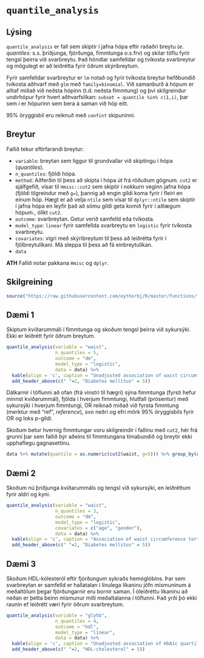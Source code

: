 # `quantile_analysis`

## Lýsing
`quantile_analysis` er fall sem skiptir í jafna hópa eftir raðaðri breytu (*e. quantiles*: s.s. þriðjunga, fjórðunga, fimmtunga o.s.frv) og skilar töflu fyrir tengsl þeirra við svarbreytu. Það höndlar samfelldar og tvíkosta svarbreytur og mögulegt er að leiðrétta fyrir öðrum skýribreytum.

Fyrir samfelldar svarbreytur er `lm` notað og fyrir tvíkosta breytur hefðbundið tvíkosta aðhvarf með `glm` með `family=binomial`. Við samanburð á hópum er alltaf miðað við neðsta hópinn (t.d. neðsta fimmtung) og því skilgreindur undirhópur fyrir hvert aðhvarfslíkan: `subset = quantile %in% c(1,i)`, þar sem *i* er hópurinn sem bera á saman við hóp eitt.

95% öryggisbil eru reiknuð með `confint` skipuninni.

## Breytur
Fallið tekur eftirfarandi breytur:

* `variable`: breytan sem liggur til grundvallar við skiptingu í hópa (*quantiles*).
* `n_quantiles`: fjöldi hópa.
* `method`: Aðferðin til þess að skipta í hópa út frá röðuðum gögnum. `cut2` er sjálfgefið, vísar til `Hmisc::cut2` sem skiptir í nokkurn veginn jafna hópa (fjöldi tilgreindur með `g=`), þannig að engin gildi koma fyrir í fleiri en einum hóp. Hægt er að velja `ntile` sem vísar til `dplyr::ntile` sem skiptir í jafna hópa en leyfir það að sömu gildi geta komið fyrir í aðlægum hópum., ólíkt `cut2`.
* `outcome`: svarbreytan. Getur verið samfelld eða tvíkosta.
* `model_type`: `linear` fyrir samfellda svarbreytu en `logistic` fyrir tvíkosta svarbreytu.
* `covariates`: vigri með skýribreytum til þess að leiðrétta fyrir í fjölbreytulíkani. Má sleppa til þess að fá einbreytulíkan.
* `data`

**ATH** Fallið notar pakkana `Hmisc` og `dplyr`.


## Skilgreining
```r
source("https://raw.githubusercontent.com/eythorbj/R/master/functions/function_quantile_analysis.R")
```

## Dæmi 1
Skiptum kviðarummáli í fimmtunga og skoðum tengsl þeirra við sykursýki. Ekki er leiðrétt fyrir öðrum breytum.
```r
quantile_analysis(variable = "waist",
                  n_quantiles = 5,
                  outcome = "dm",
                  model_type = "logistic",
                  data = data) %>%
  kable(align = 'c', caption = "Unadjusted association of waist circumference quintiles with diabetes mellitus") %>%
  add_header_above(c(" "=2, "Diabetes mellitus" = 5))
```

Dálkarnir í töflunni að ofan (frá vinstri til hægri) sýna fimmtunga (fyrsti hefur minnst kviðarummál), fjölda í hverjum fimmtungi, hlutfall (prósentur) með sykursýki í hverjum fimmtungi, OR reiknað miðað við fyrsta fimmtung (merktur með "ref", *reference*), svo neðri og efri mörk 95% öryggisbils fyrir OR og loks p-gildi.

Skoðum betur hvernig fimmtungar voru skilgreindir í fallinu með `cut2`, hér frá grunni þar sem fallið býr aðeins til fimmtungana tímabundið og breytir ekki upphaflegu gagnasettinu.

```r
data %>% mutate(quantile = as.numeric(cut2(waist, g=5))) %>% group_by(quantile) %>% summarise(n(), mean(waist), min(waist), max(waist)) %>% kable
```

## Dæmi 2
Skoðum nú þriðjunga kviðarummáls og tengsl við sykursýki, en leiðréttum fyrir aldri og kyni.
```r
quantile_analysis(variable = "waist",
                  n_quantiles = 3,
                  outcome = "dm",
                  model_type = "logistic",
                  covariates = c("age", "gender"),
                  data = data) %>%
  kable(align = 'c', caption = "Association of waist circumference tertiles with diabetes mellitus, adjusted for age and sex") %>%
  add_header_above(c(" "=2, "Diabetes mellitus" = 5))
```

## Dæmi 3
Skoðum HDL-kólesteról eftir fjórðungum sykraðs hemóglóbíns. Þar sem svarbreytan er samfelld er hallatalan í línulega líkaninu jöfn mismuninum á meðaltölum þegar fjórðungarnir eru bornir saman. Í óleiðréttu líkaninu að neðan er þetta beinn mismunur milli meðaltalanna í töflunni. Það yrði þó ekki raunin ef leiðrétt væri fyrir öðrum svarbreytum.

```r
quantile_analysis(variable = "glyhb",
                  n_quantiles = 4,
                  outcome = "hdl",
                  model_type = "linear",
                  data = data) %>%
  kable(align = 'c', caption = "Unadjusted association of HbA1c quartiles with HDL-cholesterol") %>%
  add_header_above(c(" "=2, "HDL-cholesterol" = 5))
```

